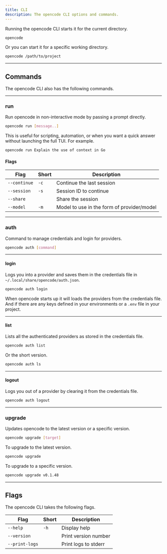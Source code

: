 ```yaml
---
title: CLI
description: The opencode CLI options and commands.
---
```


Running the opencode CLI starts it for the current directory.

```bash
opencode
```

Or you can start it for a specific working directory.

```bash
opencode /path/to/project
```

---

## Commands

The opencode CLI also has the following commands.

---

### run

Run opencode in non-interactive mode by passing a prompt directly.

```bash
opencode run [message..]
```

This is useful for scripting, automation, or when you want a quick answer without launching the full TUI. For example.

```bash "opencode run"
opencode run Explain the use of context in Go
```

#### Flags

| Flag         | Short | Description                                |
| ------------ | ----- | ------------------------------------------ |
| `--continue` | `-c`  | Continue the last session                  |
| `--session`  | `-s`  | Session ID to continue                     |
| `--share`    |       | Share the session                          |
| `--model`    | `-m`  | Model to use in the form of provider/model |

---

### auth

Command to manage credentials and login for providers.

```bash
opencode auth [command]
```

---

#### login

Logs you into a provider and saves them in the credentials file in `~/.local/share/opencode/auth.json`.

```bash
opencode auth login
```

When opencode starts up it will loads the providers from the credentials file. And if there are any keys defined in your environments or a `.env` file in your project.

---

#### list

Lists all the authenticated providers as stored in the credentials file.

```bash
opencode auth list
```

Or the short version.

```bash
opencode auth ls
```

---

#### logout

Logs you out of a provider by clearing it from the credentials file.

```bash
opencode auth logout
```

---

### upgrade

Updates opencode to the latest version or a specific version.

```bash
opencode upgrade [target]
```

To upgrade to the latest version.

```bash
opencode upgrade
```

To upgrade to a specific version.

```bash
opencode upgrade v0.1.48
```

---

## Flags

The opencode CLI takes the following flags.

| Flag           | Short | Description          |
| -------------- | ----- | -------------------- |
| `--help`       | `-h`  | Display help         |
| `--version`    |       | Print version number |
| `--print-logs` |       | Print logs to stderr |
